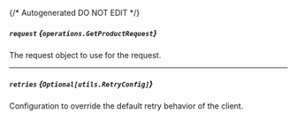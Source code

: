 {/* Autogenerated DO NOT EDIT  */}

##### `request` *{`operations.GetProductRequest`}*
The request object to use for the request.
<Collapsible>
    <GetProductRequest/>
</Collapsible>

---
##### `retries` *{`Optional[utils.RetryConfig]`}*
Configuration to override the default retry behavior of the client.
<Collapsible>
    <Retryconfig/>
</Collapsible>


